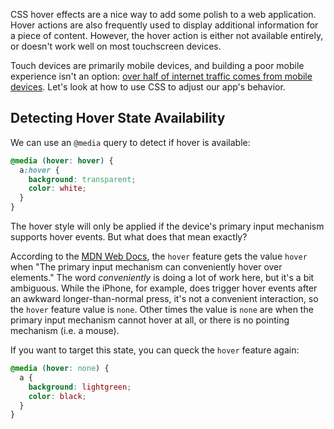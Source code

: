 
CSS hover effects are a nice way to add some polish to a web application.
Hover actions are also frequently used to display additional information
for a piece of content. However, the hover action is either not available
entirely, or doesn't work well on most touchscreen devices.

Touch devices are primarily mobile devices, and building a poor mobile
experience isn't an option: [over half of internet traffic comes from mobile
devices](https://www.consumeraffairs.com/cell_phones/cell-phone-statistics.html#mobile-shopping).
Let's look at how to use CSS to adjust our app's behavior.

## Detecting Hover State Availability

We can use an `@media` query to detect if hover is available:

```css
@media (hover: hover) {
  a:hover {
    background: transparent;
    color: white;
  }
}
```

The hover style will only be applied if the device's primary input mechanism
supports hover events. But what does that mean exactly?

According to the [MDN Web Docs](https://developer.mozilla.org/en-US/docs/Web/CSS/@media/hover),
the `hover` feature gets the value `hover` when "The primary input mechanism can conveniently
hover over elements." The word _conveniently_ is doing a lot of work here, but it's a bit
ambiguous. While the iPhone, for example, does trigger hover events after an awkward
longer-than-normal press, it's not a convenient interaction, so the `hover` feature value
is `none`. Other times the value is `none` are when
the primary input mechanism cannot hover at all, or there is no pointing mechanism (i.e. a mouse).

If you want to target this state, you can queck the `hover` feature again:

```css
@media (hover: none) {
  a {
    background: lightgreen;
    color: black;
  }
}
```

